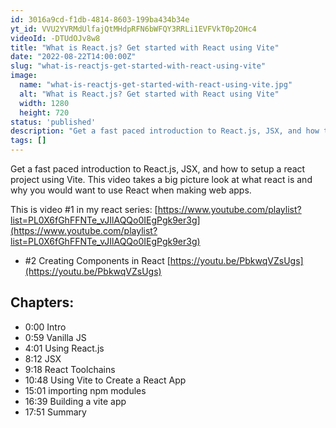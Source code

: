 ```yaml
---
id: 3016a9cd-f1db-4814-8603-199ba434b34e
yt_id: VVU2YVRMdUlfajQtMHdpRFN6bWFQY3RRLi1EVFVkT0p2OHc4
videoId: -DTUdOJv8w8
title: "What is React.js? Get started with React using Vite"
date: "2022-08-22T14:00:00Z"
slug: "what-is-reactjs-get-started-with-react-using-vite"
image: 
  name: "what-is-reactjs-get-started-with-react-using-vite.jpg"
  alt: "What is React.js? Get started with React using Vite"
  width: 1280
  height: 720
status: 'published'
description: "Get a fast paced introduction to React.js, JSX, and how to setup a react project using Vite. This video takes a big picture look at what react is and why you would want to use React when making web apps. "
tags: []
---
```


Get a fast paced introduction to React.js, JSX, and how to setup a react project using Vite. This video takes a big picture look at what react is and why you would want to use React when making web apps. 

This is video #1 in my react series: [https://www.youtube.com/playlist?list=PL0X6fGhFFNTe_vJIlAQQo0IEgPgk9er3g](https://www.youtube.com/playlist?list=PL0X6fGhFFNTe_vJIlAQQo0IEgPgk9er3g)

* #2 Creating Components in React [https://youtu.be/PbkwqVZsUgs](https://youtu.be/PbkwqVZsUgs)

## Chapters:

* 0:00​ Intro
* 0:59 Vanilla JS 
* 4:01 Using React.js
* 8:12 JSX
* 9:18 React Toolchains
* 10:48 Using Vite to Create a React App
* 15:01 importing npm modules
* 16:39 Building a vite app
* 17:51 Summary


